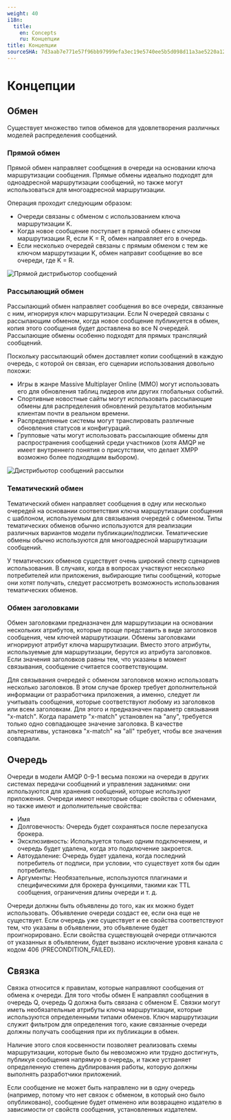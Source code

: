 ```yaml
---
weight: 40
i18n:
  title:
    en: Concepts
    ru: Концепции
title: Концепции
sourceSHA: 7d3aab7e771e57f96bb97999efa3ec19e5740ee5b5d098d11a3ae5220a12dc40
---
```


# Концепции

## Обмен

Существует множество типов обменов для удовлетворения различных моделей распределения сообщений.

### Прямой обмен

Прямой обмен направляет сообщения в очереди на основании ключа маршрутизации сообщения. Прямые обмены идеально подходят для одноадресной маршрутизации сообщений, но также могут использоваться для многоадресной маршрутизации.

Операция проходит следующим образом:

- Очереди связаны с обменом с использованием ключа маршрутизации K.
- Когда новое сообщение поступает в прямой обмен с ключом маршрутизации R, если K = R, обмен направляет его в очередь.
- Если несколько очередей связаны с прямым обменом с тем же ключом маршрутизации K, обмен направит сообщение во все очереди, где K = R.

![Прямой дистрибьютор сообщений](../en/assets/rabbitmq-exchange-direct.png)

### Рассылающий обмен

Рассылающий обмен направляет сообщения во все очереди, связанные с ним, игнорируя ключ маршрутизации. Если N очередей связаны с рассылающим обменом, когда новое сообщение публикуется в обмен, копия этого сообщения будет доставлена во все N очередей. Рассылающие обмены особенно подходят для прямых трансляций сообщений.

Поскольку рассылающий обмен доставляет копии сообщений в каждую очередь, с которой он связан, его сценарии использования довольно похожи:

- Игры в жанре Massive Multiplayer Online (MMO) могут использовать его для обновления таблиц лидеров или других глобальных событий.
- Спортивные новостные сайты могут использовать рассылающие обмены для распределения обновлений результатов мобильным клиентам почти в реальном времени.
- Распределенные системы могут транслировать различные обновления статусов и конфигураций.
- Групповые чаты могут использовать рассылающие обмены для распространения сообщений среди участников (хотя AMQP не имеет внутреннего понятия о присутствии, что делает XMPP возможно более подходящим выбором).

![Дистрибьютор сообщений рассылки](../en/assets/rabbitmq-exchange-fanout.png)

### Тематический обмен

Тематический обмен направляет сообщения в одну или несколько очередей на основании соответствия ключа маршрутизации сообщения с шаблоном, используемым для связывания очередей с обменом. Типы тематических обменов обычно используются для реализации различных вариантов модели публикации/подписки. Тематические обмены обычно используются для многоадресной маршрутизации сообщений.

У тематических обменов существует очень широкий спектр сценариев использования. В случаях, когда в вопросах участвуют несколько потребителей или приложения, выбирающие типы сообщений, которые они хотят получать, следует рассмотреть возможность использования тематических обменов.

### Обмен заголовками

Обмен заголовками предназначен для маршрутизации на основании нескольких атрибутов, которые проще представить в виде заголовков сообщения, чем ключей маршрутизации. Обмены заголовками игнорируют атрибут ключа маршрутизации. Вместо этого атрибуты, используемые для маршрутизации, берутся из атрибута заголовков. Если значения заголовков равны тем, что указаны в момент связывания, сообщение считается соответствующим.

Для связывания очередей с обменом заголовков можно использовать несколько заголовков. В этом случае брокер требует дополнительной информации от разработчика приложения, а именно, следует ли учитывать сообщения, которые соответствуют любому из заголовков или всем заголовкам. Для этого и предназначен параметр связывания "x-match". Когда параметр "x-match" установлен на "any", требуется только одно совпадающее значение заголовка. В качестве альтернативы, установка "x-match" на "all" требует, чтобы все значения совпадали.

## Очередь

Очереди в модели AMQP 0-9-1 весьма похожи на очереди в других системах передачи сообщений и управления заданиями: они используются для хранения сообщений, которые используют приложения. Очереди имеют некоторые общие свойства с обменами, но также имеют и дополнительные свойства:

- Имя
- Долговечность: Очередь будет сохраняться после перезапуска брокера.
- Эксклюзивность: Используется только одним подключением, и очередь будет удалена, когда это подключение закроется.
- Автоудаление: Очередь будет удалена, когда последний потребитель от подписи, при условии, что существует хотя бы один потребитель.
- Аргументы: Необязательные, используются плагинами и специфическими для брокера функциями, такими как TTL сообщения, ограничения длины очереди и т. д.

Очереди должны быть объявлены до того, как их можно будет использовать. Объявление очереди создаст ее, если она еще не существует. Если очередь уже существует и ее свойства соответствуют тем, что указаны в объявлении, это объявление будет проигнорировано. Если свойства существующей очереди отличаются от указанных в объявлении, будет вызвано исключение уровня канала с кодом 406 (PRECONDITION_FAILED).

## Связка

Связка относится к правилам, которые направляют сообщения от обмена к очереди. Для того чтобы обмен E направлял сообщения в очередь Q, очередь Q должна быть связана с обменом E. Связки могут иметь необязательные атрибуты ключа маршрутизации, которые используются определенными типами обменов. Ключ маршрутизации служит фильтром для определения того, какие связанные очереди должны получать сообщения при их публикации в обмен.

Наличие этого слоя косвенности позволяет реализовать схемы маршрутизации, которые было бы невозможно или трудно достигнуть, публикуя сообщения напрямую в очередь, и также устраняет определенную степень дублирования работы, которую должны выполнять разработчики приложений.

Если сообщение не может быть направлено ни в одну очередь (например, потому что нет связок с обменом, в который оно было опубликовано), сообщение будет отменено или возвращено издателю в зависимости от свойств сообщения, установленных издателем.
